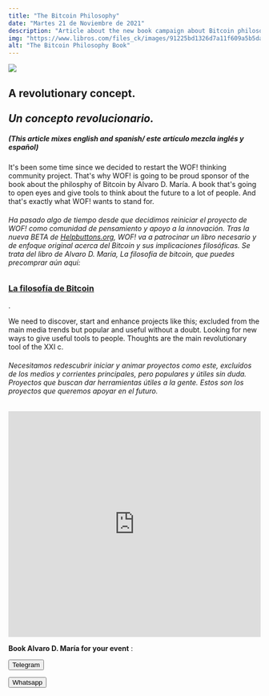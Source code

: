 ```yaml
---
title: "The Bitcoin Philosophy"
date: "Martes 21 de Noviembre de 2021"
description: "Article about the new book campaign about Bitcoin philosophy"
img: "https://www.libros.com/files_ck/images/91225bd1326d7a11f609a5b5dae2a930c4fd5611.jpg"
alt: "The Bitcoin Philosophy Book"
---
```


<picture>
  <img src="https://www.libros.com/files_ck/images/91225bd1326d7a11f609a5b5dae2a930c4fd5611.jpg" />
</picture>

<h2>A revolutionary concept.<br></br><i>Un concepto revolucionario.</i></h2>

<h5>(This article mixes english and spanish/ este artículo mezcla inglés y español)</h5>

It's been some time since we decided to restart the WOF! thinking community project. That's why WOF! is going to be proud sponsor of the book about the philosphy of Bitcoin by Alvaro D. María. A book that's going to open eyes and give tools to think about the future to a lot of people. And that's exactly what WOF! wants to stand for.

<h6>Ha pasado algo de tiempo desde que decidimos reiniciar el proyecto de WOF! como comunidad de pensamiento y apoyo a la innovación. Tras la nueva BETA de <a href="https://www.github.com/helpbuttons">Helpbuttons.org</a>, WOF! va a patrocinar un libro necesario y de enfoque original acerca del Bitcoin y sus implicaciones filosóficas. Se trata del libro de Alvaro D. María, La filosofía de bitcoin, que puedes precomprar aún aquí:</h6>

<h3><a href="https://libros.com/comprar/la-filosofia-de-bitcoin/?utm_source=twitter&utm_medium=autor&utm_campaign=venta&utm_content=la-filosofia-de-bitcoin">La filosofía de Bitcoin</a></h3>.

We need to discover, start and enhance projects like this; excluded from the main media trends but popular and useful without a doubt. Looking for new ways to give useful tools to people. Thoughts are the main revolutionary tool of the XXI c.

<h6>Necesitamos redescubrir iniciar y animar proyectos como este, excluídos de los medios y corrientes principales, pero populares y útiles sin duda. Proyectos que buscan dar herramientas útiles a la gente. Estos son los proyectos que queremos apoyar en el futuro.</h6>

<div>
  <iframe src="https://www.youtube.com/embed/25RbDa_ikmU" width="100%" height="450" frameBorder="0" allowfullscreen="allowfullscreen"></iframe>
</div>

<p><strong>Book Alvaro D. María for your event</strong> :</p>
<form className="action" action="https://t.me/info_wof" target="_blank">
      <button href="">Telegram</button>
</form>
<form className="action" action="https://t.me/info_wof" target="_blank">
      <button href="">Whatsapp</button>
</form>
